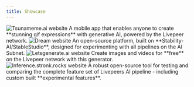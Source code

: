 ```yaml
---
title: Showcase
---
```


<CardGroup cols={2}>
  <Card title="Tsunameme.ai" href="https://www.tsunameme.ai/">
    <img
      src="/images/ai/showcase/tsunameme_ai.png"
      alt="Tsunameme.ai website"
      noZoom
    />
    A mobile app that enables anyone to create **stunning gif expressions** with
    generative AI, powered by the Livepeer network.
  </Card>
  <Card
    title="Dream (by livepeer.cloud)"
    href="https://dream.livepeer.cloud/generate"
  >
    <img src="/images/ai/showcase/dream.png" alt="Dream website" noZoom />
    An open-source platform, built on **Stability-AI/StableStudio**, designed for
    experimenting with all pipelines on the AI Subnet.
  </Card>
  <Card title="Letsgenerate.ai" href="https://letsgenerate.ai">
    <img
      src="/images/ai/showcase/letsgenerate_ai.png"
      alt="Letsgenerate.ai website"
      noZoom
    />
    Create images and videos for **free** on the Livepeer network with this generator.
  </Card>
  <Card title="Inference.stronk.rocks" href="https://inference.stronk.rocks">
    <img
      src="/images/ai/showcase/inference_stronk_rocks.png"
      alt="Inference.stronk.rocks website"
      noZoom
    />
    A robust open-source tool for testing and comparing the complete feature set
    of Livepeers AI pipeline - including custom built **experimental features**.
  </Card>
</CardGroup>
